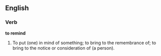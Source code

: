 ==English==

===Verb===

'''to remind'''

#To put (one) in mind of something; to bring to the remembrance of; to bring to the notice or consideration of (a person).